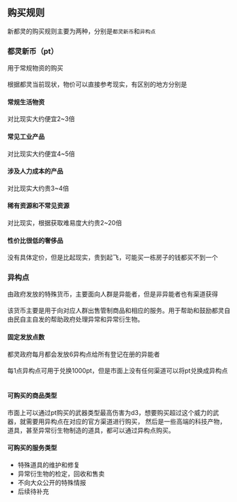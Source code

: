 ## 购买规则


新都灵的购买规则主要为两种，分别是`都灵新币`和`异构点`

<Steps>

### 都灵新币（pt）
用于常规物资的购买<br></br>
根据都灵当前现状，物价可以直接参考现实，有区别的地方分别是

#### 常规生活物资
对比现实大约便宜2~3倍

#### 常见工业产品
对比现实大约便宜4~5倍

#### 涉及人力成本的产品
对比现实大约贵3~4倍

#### 稀有资源和不常见资源
对比现实，根据获取难易度大约贵2~20倍

#### 性价比很低的奢侈品
没有具体定价，但是比起现实，贵到起飞，可能买一栋房子的钱都买不到一个


### 异构点
由政府发放的特殊货币，主要面向人群是异能者，但是非异能者也有渠道获得<br></br>
该货币主要是用于向对应人群出售管制商品和相应的服务。用于帮助和鼓励都灵自由民自主自发的帮助政府处理异常和异常衍生物。

#### 固定发放点数
都灵政府每月都会发放6异构点给所有登记在册的异能者<br></br>
每1点异构点可用于兑换1000pt，但是市面上没有任何渠道可以将pt兑换成异构点
<br></br>

#### 可购买的商品类型
市面上可以通过pt购买的武器类型最高伤害为d3，想要购买超过这个威力的武器，就需要用异构点在对应的官方渠道进行购买， 然后是一些高端的科技产物，道具，甚至异常衍生物制造的道具，都可以通过异构点购买。

#### 可购买的服务类型
- 特殊道具的维护和修复
- 异常衍生物的检定，回收和售卖
- 不向大众公开的特殊情报
- 后续待补充

</Steps>



